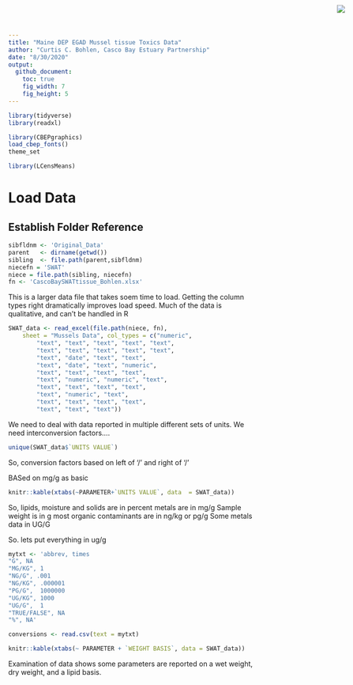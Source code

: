 ```yaml
---
title: "Maine DEP EGAD Mussel tissue Toxics Data"
author: "Curtis C. Bohlen, Casco Bay Estuary Partnership"
date: "8/30/2020"
output:
  github_document:
    toc: true
    fig_width: 7
    fig_height: 5
---
```


<img
  src="https://www.cascobayestuary.org/wp-content/uploads/2014/04/logo_sm.jpg"
  style="position:absolute;top:10px;right:50px;" />


```r
library(tidyverse)
library(readxl)

library(CBEPgraphics)
load_cbep_fonts()
theme_set

library(LCensMeans)
```
# Load Data
## Establish Folder Reference
```r
sibfldnm <- 'Original_Data'
parent   <- dirname(getwd())
sibling  <- file.path(parent,sibfldnm)
niecefn = 'SWAT'
niece = file.path(sibling, niecefn)
fn <- 'CascoBaySWATtissue_Bohlen.xlsx'
```

This is a larger data file that takes soem time to load.  Getting the column types right dramatically improves load speed. Much of the data is qualitative, and can't be handled in R
```r
SWAT_data <- read_excel(file.path(niece, fn), 
    sheet = "Mussels Data", col_types = c("numeric", 
        "text", "text", "text", "text", "text", 
        "text", "text", "text", "text", "text", 
        "text", "date", "text", "text", 
        "text", "date", "text", "numeric", 
        "text", "text", "text", "text", 
        "text", "numeric", "numeric", "text", 
        "text", "text", "text", "text", 
        "text", "numeric", "text", 
        "text", "text", "text", "text", 
        "text", "text", "text"))
```

We need to deal with data reported in multiple different sets of units.  We need interconversion factors....

```r
unique(SWAT_data$`UNITS VALUE`)
```

So, conversion factors based on left of '/' and right of '/'

BASed on mg/g as basic 


```r
knitr::kable(xtabs(~PARAMETER+`UNITS VALUE`, data  = SWAT_data))
```
So, lipids, moisture and solids are in percent
metals are in mg/g
Sample weight is in g
most organic contaminants are in ng/kg or pg/g
Some metals data in UG/G

So. lets put everything in ug/g
```r
mytxt <- 'abbrev, times
"G", NA
"MG/KG", 1
"NG/G", .001
"NG/KG", .000001
"PG/G",  1000000
"UG/KG", 1000
"UG/G",  1
"TRUE/FALSE", NA
"%", NA'

conversions <- read.csv(text = mytxt)
```

```r
knitr::kable(xtabs(~ PARAMETER + `WEIGHT BASIS`, data = SWAT_data))
```


Examination of data shows some parameters are reported on a wet weight, dry weight, and a lipid basis.

